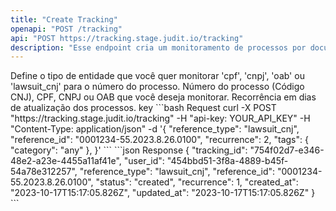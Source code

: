 ```yaml
---
title: "Create Tracking"
openapi: "POST /tracking"
api: "POST https://tracking.stage.judit.io/tracking"
description: "Esse endpoint cria um monitoramento de processos por documento(CPF, CNPJ, OAB) ou Código CNJ"
---
```


<ParamField body="reference_type" type="string" required>
    Define o tipo de entidade que você quer monitorar 'cpf', 'cnpj', 'oab' ou 'lawsuit_cnj' para o número do processo.
</ParamField>

<ParamField body="reference_id" type="string" required>
    Número do processo (Código CNJ), CPF, CNPJ ou OAB que você deseja monitorar.
</ParamField>

<ParamField body="recurrence" type="integer" required>
    Recorrência em dias de atualização dos processos.
</ParamField>

<ParamField body="tags" type="object" required={false}>
    <Expandable title="properties">
        <ParamField body="key" name="tag_name" type="string" required={false}>
            key
        </ParamField>
    </Expandable>
</ParamField>

<RequestExample>
    ```bash Request
    curl -X POST "https://tracking.stage.judit.io/tracking"
    -H "api-key: YOUR_API_KEY"
    -H "Content-Type: application/json"
    -d '{
        "reference_type": "lawsuit_cnj",
        "reference_id": "0001234-55.2023.8.26.0100",
        "recurrence": 2,
        "tags": { "category": "any" },
    }'
    ```
</RequestExample>

<ResponseExample>
    ```json Response
    {
        "tracking_id": "754f02d7-e346-48e2-a23e-4455a11af41e",
        "user_id": "454bbd51-3f8a-4889-b45f-54a78e312257",
        "reference_type": "lawsuit_cnj",
        "reference_id": "0001234-55.2023.8.26.0100",
        "status": "created",
        "recurrence": 1,
        "created_at": "2023-10-17T15:17:05.826Z",
        "updated_at": "2023-10-17T15:17:05.826Z"
    }
    ```
</ResponseExample>
